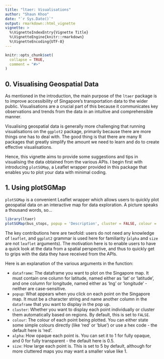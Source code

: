 ```yaml
---
title: "ltaer: Visualisations"
author: "Shaun Khoo"
date: "`r Sys.Date()`"
output: rmarkdown::html_vignette
vignette: >
  %\VignetteIndexEntry{Vignette Title}
  %\VignetteEngine{knitr::rmarkdown}
  %\VignetteEncoding{UTF-8}
---
```


```r
knitr::opts_chunk$set(
  collapse = TRUE,
  comment = "#>"
)
```

## 0. Visualising Geospatial Data

As mentioned in the introduction, the main purpose of the `ltaer` package is to improve accessibility of Singapore's transportation data to the wider public. Visualisations are a crucial part of this because it communicates key observations and trends from the data in an intuitive and comprehensible manner. 

Visualising geospatial data is generally more challenging that running visualisations on the `ggplot2` package, primarily because there are more things one has to deal with. The good thing is that there are many R packages that greatly simplify the amount we need to learn and do to create effective visualisations.

Hence, this vignette aims to provide some suggestions and tips in visualising the data obtained from the various APIs. I begin first with introducing `plotSGMap`, a Leaflet wrapper provided in this package that enables you to plot your data with minimal coding.

## 1. Using plotSGMap

`plotSGMap` is a convenient Leaflet wrapper which allows users to quickly plot geospatial data on an interactive map for data exploration. A picture speaks a thousand words, so...

``` r
library(ltaer)
plotSGMap(bus_stops, popup = 'Description', cluster = FALSE, colour = 'green', alpha = 1, size = 1)
```

The key contributions here are twofold: users do not need any knowledge of `leaflet`, and `ggplot2` grammar is used here for familiarity (`alpha` and `size` are not `leaflet` arguments). The motivation here is to enable users to have a quick look at the data from a spatial perspective, and thus to quickly get to grips with the data they have received from the APIs.

Here is an explanation of the various arguments in the function:

* `dataframe`: The dataframe you want to plot on the Singapore map. It must contain one column for latitude, named either as 'lat' or 'latitude', and one column for longitude, named either as 'lng' or 'longitude' - neither are case-sensitive. 
* `popup`: What appears when you click on each point on the Singapore map. It must be a character string and name another column in the `dataframe` that you want to display in the pop up.
* `cluster`: Whether you want to display each point individually or cluster them automatically based on regions. By default, this is set to `FALSE`.
* `colour`: The colour of each point being plotted. You can either state some simple colours directly (like 'red' or 'blue') or use a hex code - the default here is 'red'.
* `alpha`: How opaque each point is. You can set it to 1 for fully opaque, and 0 for fully transparent - the default here is 0.5.
* `size`: How large each point is. This is set to 5 by default, although for more cluttered maps you may want a smaller value like 1.








